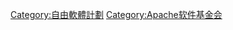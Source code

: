 {{Portal|自由软件}}
{{Commons category|Apache Software Foundation}}

[[Category:自由軟體計劃|Category:自由軟體計劃]]
[[Category:Apache软件基金会|Category:Apache软件基金会]]